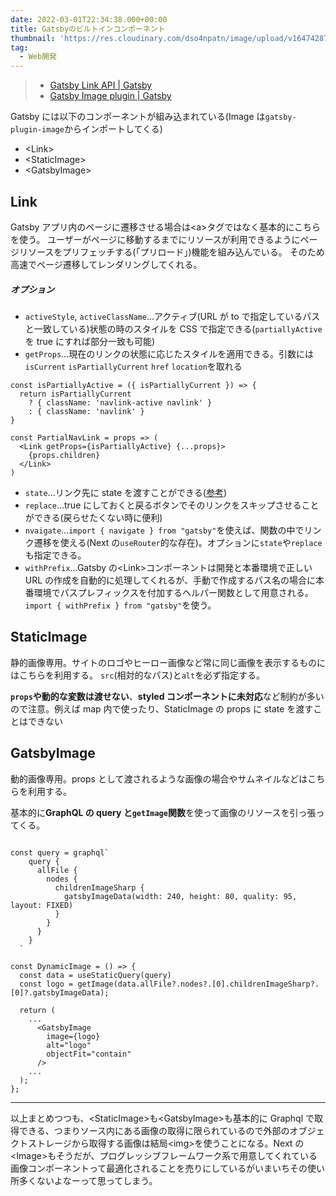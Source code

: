 ```yaml
---
date: 2022-03-01T22:34:38.000+00:00
title: Gatsbyのビルトインコンポーネント
thumbnail: 'https://res.cloudinary.com/dso4npatn/image/upload/v1647428725/media/blog/thumbnail/gatsby_ghgekz.png'
tag:
  - Web開発
---
```


> - [Gatsby Link API \| Gatsby](https://www.gatsbyjs.com/docs/reference/built-in-components/gatsby-link/)
> - [Gatsby Image plugin \| Gatsby](https://www.gatsbyjs.com/docs/reference/built-in-components/gatsby-plugin-image/)

Gatsby には以下のコンポーネントが組み込まれている(Image は`gatsby-plugin-image`からインポートしてくる)

- \<Link\>
- \<StaticImage\>
- \<GatsbyImage\>

## Link

Gatsby アプリ内のページに遷移させる場合は\<a\>タグではなく基本的にこちらを使う。
ユーザーがページに移動するまでにリソースが利用できるようにページリソースをプリフェッチする(「プリロード」)機能を組み込んでいる。
そのため高速でページ遷移してレンダリングしてくれる。

##### オプション

- `activeStyle`, `activeClassName`...アクティブ(URL が to で指定しているパスと一致している)状態の時のスタイルを CSS で指定できる(`partiallyActive`を true にすれば部分一致も可能)
- `getProps`...現在のリンクの状態に応じたスタイルを適用できる。引数には`isCurrent` `isPartiallyCurrent` `href` `location`を取れる

```ts:getPropsの使い方
const isPartiallyActive = ({ isPartiallyCurrent }) => {
  return isPartiallyCurrent
    ? { className: 'navlink-active navlink' }
    : { className: 'navlink' }
}

const PartialNavLink = props => (
  <Link getProps={isPartiallyActive} {...props}>
    {props.children}
  </Link>
)
```

- `state`...リンク先に state を渡すことができる([参考](https://www.gatsbyjs.com/docs/reference/built-in-components/gatsby-link/#pass-state-as-props-to-the-linked-page))
- `replace`...true にしておくと戻るボタンでそのリンクをスキップさせることができる(戻らせたくない時に便利)
- `nvaigate`...`import { navigate } from "gatsby"`を使えば、関数の中でリンク遷移を使える(Next の`useRouter`的な存在)。オプションに`state`や`replace`も指定できる。
- `withPrefix`...Gatsby の<Link\>コンポーネントは開発と本番環境で正しい URL の作成を自動的に処理してくれるが、手動で作成するパス名の場合に本番環境でパスプレフィックスを付加するヘルパー関数として用意される。`import { withPrefix } from "gatsby"`を使う。

## StaticImage

静的画像専用。サイトのロゴやヒーロー画像など常に同じ画像を表示するものにはこちらを利用する。
`src`(相対的なパス)と`alt`を必ず指定する。

**`props`や動的な変数は渡せない**、**styled コンポーネントに未対応**など制約が多いので注意。例えば map 内で使ったり、StaticImage の props に state を渡すことはできない

## GatsbyImage

動的画像専用。props として渡されるような画像の場合やサムネイルなどはこちらを利用する。

基本的に**GraphQL の query と`getImage`関数**を使って画像のリソースを引っ張ってくる。

```tsx:GatsbyImageの使用例

const query = graphql`
    query {
      allFile {
        nodes {
          childrenImageSharp {
            gatsbyImageData(width: 240, height: 80, quality: 95, layout: FIXED)
          }
        }
      }
    }
  `

const DynamicImage = () => {
  const data = useStaticQuery(query)
  const logo = getImage(data.allFile?.nodes?.[0].childrenImageSharp?.[0]?.gatsbyImageData);

  return (
    ...
      <GatsbyImage
        image={logo}
        alt="logo"
        objectFit="contain"
      />
    ...
  );
};
```

---

以上まとめつつも、\<StaticImage\>も\<GatsbyImage\>も基本的に Graphql で取得できる、つまりソース内にある画像の取得に限られているので外部のオブジェクトストレージから取得する画像は結局\<img\>を使うことになる。Next の\<Image\>もそうだが、プログレッシブフレームワーク系で用意してくれている画像コンポーネントって最適化されることを売りにしているがいまいちその使い所多くないよなーって思ってしまう。
